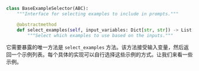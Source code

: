```python
class BaseExampleSelector(ABC):
    """Interface for selecting examples to include in prompts."""

    @abstractmethod
    def select_examples(self, input_variables: Dict[str, str]) -> List[dict]:
        """Select which examples to use based on the inputs."""
```

它需要暴露的唯一方法是 ``select_examples`` 方法。该方法接受输入变量，然后返回一个示例列表。每个具体的实现可以自行选择这些示例的方式。让我们来看一些示例。